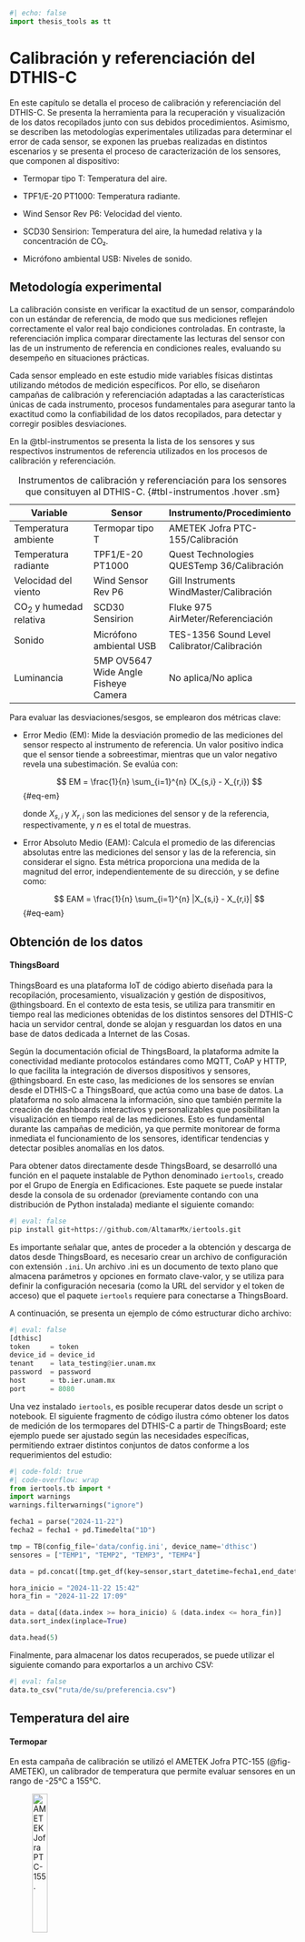 ```python
#| echo: false
import thesis_tools as tt
```

# Calibración y referenciación del DTHIS-C {#cap-calibracion}

En este capítulo se detalla el proceso de calibración y referenciación del DTHIS-C. Se presenta la herramienta para la recuperación y visualización de los datos recopilados junto con sus debidos procedimientos. Asimismo, se describen las metodologías experimentales utilizadas para determinar el error de cada sensor, se exponen las pruebas realizadas en distintos escenarios y se presenta el proceso de caracterización de los sensores, que componen al dispositivo:

- Termopar tipo T: Temperatura del aire.

- TPF1/E-20 PT1000: Temperatura radiante.

- Wind Sensor Rev P6: Velocidad del viento.

- SCD30 Sensirion: Temperatura del aire, la humedad relativa y la concentración de CO₂.

- Micrófono ambiental USB: Niveles de sonido.

## Metodología experimental {#sec-metodologia}

La calibración consiste en verificar la exactitud de un sensor, comparándolo con un estándar de referencia, de modo que sus mediciones reflejen correctamente el valor real bajo condiciones controladas. En contraste, la referenciación implica comparar directamente las lecturas del sensor con las de un instrumento de referencia en condiciones reales, evaluando su desempeño en situaciones prácticas.

Cada sensor empleado en este estudio mide variables físicas distintas utilizando métodos de medición específicos. Por ello, se diseñaron campañas de calibración y referenciación adaptadas a las características únicas de cada instrumento, procesos fundamentales para asegurar tanto la exactitud como la confiabilidad de los datos recopilados, para detectar y corregir posibles desviaciones.

En la @tbl-instrumentos se presenta la lista de los sensores y sus respectivos instrumentos de referencia utilizados en los procesos de calibración y referenciación.

| **Variable**                          | **Sensor**                            | **Instrumento/Procedimiento**               |
|---------------------------------------|---------------------------------------|---------------------------------------------|
| Temperatura ambiente                  | Termopar tipo T                       | AMETEK Jofra PTC-155/Calibración            |
| Temperatura radiante                  | TPF1/E-20 PT1000                      | Quest Technologies QUESTemp 36/Calibración  |
| Velocidad del viento                  | Wind Sensor Rev P6                    | Gill Instruments WindMaster/Calibración     |
| CO<sub>2</sub> y humedad relativa     | SCD30 Sensirion                       | Fluke 975 AirMeter/Referenciación           |
| Sonido                                | Micrófono ambiental USB               | TES-1356 Sound Level Calibrator/Calibración |
| Luminancia                            | 5MP OV5647 Wide Angle Fisheye Camera  | No aplica/No aplica                         |
: Instrumentos de calibración y referenciación para los sensores que consituyen al DTHIS-C. {#tbl-instrumentos .hover .sm}

Para evaluar las desviaciones/sesgos, se emplearon dos métricas clave:

- Error Medio (EM): Mide la desviación promedio de las mediciones del sensor respecto al instrumento de referencia. Un valor positivo indica que el sensor tiende a sobreestimar, mientras que un valor negativo revela una subestimación. Se evalúa con:

    $$
    EM = \frac{1}{n} \sum_{i=1}^{n} (X_{s,i} - X_{r,i})
    $$ {#eq-em}

    donde $X_{s,i}$ y  $X_{r,i}$ son las mediciones del sensor y de la referencia, respectivamente, y $n$ es el total de muestras.

- Error Absoluto Medio (EAM): Calcula el promedio de las diferencias absolutas entre las mediciones del sensor y las de la referencia, sin considerar el signo. Esta métrica proporciona una medida de la magnitud del error, independientemente de su dirección, y se define como:

    $$
    EAM = \frac{1}{n} \sum_{i=1}^{n} |X_{s,i} - X_{r,i}|
    $$ {#eq-eam}

## Obtención de los datos {#sec-obtencion}

#### ThingsBoard

ThingsBoard es una plataforma IoT de código abierto diseñada para la recopilación, procesamiento, visualización y gestión de dispositivos, @thingsboard. En el contexto de esta tesis, se utiliza para transmitir en tiempo real las mediciones obtenidas de los distintos sensores del DTHIS-C hacia un servidor central, donde se alojan y resguardan los datos en una base de datos dedicada a Internet de las Cosas.

Según la documentación oficial de ThingsBoard, la plataforma admite la conectividad mediante protocolos estándares como MQTT, CoAP y HTTP, lo que facilita la integración de diversos dispositivos y sensores, @thingsboard. En este caso, las mediciones de los sensores se envían desde el DTHIS-C a ThingsBoard, que actúa como una base de datos. La plataforma no solo almacena la información, sino que también permite la creación de dashboards interactivos y personalizables que posibilitan la visualización en tiempo real de las mediciones. Esto es fundamental durante las campañas de medición, ya que permite monitorear de forma inmediata el funcionamiento de los sensores, identificar tendencias y detectar posibles anomalías en los datos.

Para obtener datos directamente desde ThingsBoard, se desarrolló una función en el paquete instalable de Python denominado `iertools`, creado por el Grupo de Energía en Edificaciones. Este paquete se puede instalar desde la consola de su ordenador (previamente contando con una distribución de Python instalada) mediante el siguiente comando:
```python
#| eval: false
pip install git+https://github.com/AltamarMx/iertools.git
```

Es importante señalar que, antes de proceder a la obtención y descarga de datos desde ThingsBoard, es necesario crear un archivo de configuración con extensión `.ini`. Un archivo .ini es un documento de texto plano que almacena parámetros y opciones en formato clave-valor, y se utiliza para definir la configuración necesaria (como la URL del servidor y el token de acceso) que el paquete `iertools` requiere para conectarse a ThingsBoard.

A continuación, se presenta un ejemplo de cómo estructurar dicho archivo:
```python
#| eval: false
[dthisc]
token     = token
device_id = device_id
tenant    = lata_testing@ier.unam.mx
password  = password
host      = tb.ier.unam.mx
port      = 8080 
```

Una vez instalado `iertools`, es posible recuperar datos desde un script o notebook. El siguiente fragmento de código ilustra cómo obtener los datos de medición de los termopares del DTHIS-C a partir de ThingsBoard; este ejemplo puede ser ajustado según las necesidades específicas, permitiendo extraer distintos conjuntos de datos conforme a los requerimientos del estudio:
```python
#| code-fold: true
#| code-overflow: wrap
from iertools.tb import *
import warnings
warnings.filterwarnings("ignore")

fecha1 = parse("2024-11-22") 
fecha2 = fecha1 + pd.Timedelta("1D")

tmp = TB(config_file='data/config.ini', device_name='dthisc')
sensores = ["TEMP1", "TEMP2", "TEMP3", "TEMP4"]

data = pd.concat([tmp.get_df(key=sensor,start_datetime=fecha1,end_datetime=fecha2) for sensor in sensores],axis=1)

hora_inicio = "2024-11-22 15:42"
hora_fin = "2024-11-22 17:09"

data = data[(data.index >= hora_inicio) & (data.index <= hora_fin)]
data.sort_index(inplace=True)

data.head(5)
```

Finalmente, para almacenar los datos recuperados, se puede utilizar el siguiente comando para exportarlos a un archivo CSV:
```python
#| eval: false
data.to_csv("ruta/de/su/preferencia.csv")
```

## Temperatura del aire {#sec-taire-b}

#### Termopar

En esta campaña de calibración se utilizó el AMETEK Jofra PTC-155 (@fig-AMETEK), un calibrador de temperatura que permite evaluar sensores en un rango de -25°C a 155°C. 

![AMETEK Jofra PTC-155.](/images/ametek.jpg){.lightbox #fig-AMETEK width="25%"}

El instrumento mencionado se utilizó junto a cuatro termopares tipo T, estableciendo cinco puntos de referencia de temperatura en el intervalo de 10°C a 50°C.

Para cada punto de calibración, se esperó aproximadamente 5 minutos para que el calibrador alcanzara y estabilizara la temperatura deseada. Una vez estabilizada, se registraron los datos durante 10 minutos antes de proceder al siguiente punto. Los resultados obtenidos en esta campaña se pueden observar en la @fig-termopares.

```python
#| echo: false
#| label: fig-termopares
#| fig-cap: "Rangos de temperatura utilizados para la calibración de los termopares."
tt.scatter_plot('data/temp.parquet',
                columns=['TEMP1', 'TEMP2', 'TEMP3', 'TEMP4'],
                x_label='Tiempo',
                y_label='Temperatura (°C)',
                legend_labels=['Termopar 1', 'Termopar 2', 'Termopar 3', 'Termopar 4'])
```

Para la calibración de los termopares, se utilizó Python junto con la librería `scikit-learn`, una herramienta utilizada para el análisis y modelado de datos. En particular, se aplicó un ajuste por regresión lineal a los datos obtenidos durante la campaña, utilizando los siguientes rangos de tiempo y sus respectivas temperaturas de referencia ($T_{ref}$) (@tbl-temperaturas).

| T<sub>ref</sub> (°C)| Inicio    | Final     |
|---------------------|-----------|-----------|
| 10                  | 15:44:01  | 15:52:31  |
| 20                  | 16:02:06  | 16:11:52  |
| 30                  | 16:20:44  | 16:28:58  |
| 40                  | 16:39:23  | 16:49:57  |
| 50                  | 16:58:24  | 17:08:25  |
:Temperaturas de referencia y rangos de tiempo. {#tbl-temperaturas .hover .sm}

El ajuste por regresión lineal es una técnica estadística utilizada para modelar la relación entre una variable dependiente y una o más variables independientes. En este caso, la variable dependiente es la temperatura de referencia ($T_{ref}$), mientras que las variables independientes corresponden a las lecturas obtenidas por cada termopar. El modelo lineal se expresa de la forma:

$$
T_{ref} = m \cdot T_{sensor} + b
$${#eq-lineal}

donde $m$ es la pendiente y $b$ es la ordenada al origen. La regresión lineal permite minimizar el error entre las mediciones del sensor y los valores de referencia, obteniendo las siguientes ecuaciones de calibración:

$$
\begin{align}
T_{ref} &= 1.0450 \cdot TEMP1 - 2.4327 \\
T_{ref} &= 1.0602 \cdot TEMP2 - 2.8632 \\
T_{ref} &= 1.0814 \cdot TEMP3 - 4.4316 \\
T_{ref} &= 1.0554 \cdot TEMP4 - 3.9348
\end{align}
$${#eq-cal-termopares}

Al aplicar estas ecuaciones a los datos obtenidos en la campaña, se obtienen los valores corregidos de temperatura para cada termopar. Los ajustes lineales pueden observarse en la @fig-ctermopares.

```python
#| echo: false
#| label: fig-ctermopares
#| fig-cap: "Resultados de las mediciones de temperatura después de aplicar la regresión lineal."
time_intervals = [('15:44:01', '15:52:31', 10.),
                  ('16:02:06', '16:11:52', 20.),
                  ('16:20:44', '16:28:58', 30.),
                  ('16:39:23', '16:49:57', 40.),
                  ('16:58:24', '17:08:25', 50.)]

columns = ['TEMP1', 'TEMP2', 'TEMP3', 'TEMP4']

titles = ['Termopar 1', 'Termopar 2', 'Termopar 3', 'Termopar 4']

tt.linear_reg_subplots('data/temp.parquet', columns, time_intervals, titles)
```

En la tabla @tbl-error-taire se observa que, antes de la calibración, los cuatro termopares presentaban errores medios positivos significativos, con valores que oscilaban entre 0.9501 y 2.1093. Esto indica un sesgo sistemático consistente que tendía a sobrestimar la temperatura respecto a los valores de referencia. Tras aplicar la calibración, los errores medios se reducen drásticamente hasta valores cercanos a cero, entre -0.0014 y 0.0012, lo que evidencia la eliminación del sesgo sistemático. Asimismo, el error medio absoluto disminuye considerablemente en todos los casos, pasando de un rango de 0.9879 a 2.1093 a un nuevo rango de 0.0759 a 0.0969. Esta reducción refleja una mejora en la exactitud de las mediciones.

| Termopar   | Error medio (Antes) | Error medio absoluto (Antes) | Error medio (Después) | Error medio absoluto (Después) |
|------------|---------------------|------------------------------|-----------------------|--------------------------------|
| Termopar 1 | 0.9991              | 0.9991                       | -0.0005               | 0.0800                         |
| Termopar 2 | 0.9501              | 0.9879                       | 0.0012                | 0.0759                         |
| Termopar 3 | 1.7746              | 1.7746                       | -0.0014               | 0.0969                         |
| Termopar 4 | 2.1093              | 2.1093                       | 0.0004                | 0.0821                         |
: Error medio y error medio absoluto de cada termopar antes y después de la calibración. {#tbl-error-taire .hover .sm}

#### SCD30

Para la campaña de referenciación del SCD30, el instrumento utilizado fue el Fluke 975 AirMeter (@fig-fluke), este es un instrumento portátil de diagnóstico de la calidad del aire interior. Este dispositivo mide simultáneamente temperatura, humedad relativa, dióxido de carbono (CO<sub>2</sub>) y monóxido de carbono (CO).

![Fluke 975 AirMeter.](/images/fluke.png){.lightbox #fig-fluke width="15%"}

La campaña consistió en realizar mediciones simultáneas del Fluke 975 AirMeter y del SCD30 durante un período total de 7 horas y 45 minutos, registrando una muestra cada minuto. Para minimizar posibles interferencias, ambos dispositivos se ubicaron lo más próximos posible y se instalaron en una zona aislada del espacio interior donde se llevo a cabo la prueba, de modo que la presencia humana no afectara los resultados. Los datos obtenidos se muestran en la @fig-scd30-t.

```python
#| echo: false
#| label: fig-scd30-t
#| fig-cap: "Comparación de las mediciones de temperatura del Fluke y el SCD30 durante su campaña de referenciación."
tt.scatter_plot('data/scd30.parquet',
                columns=['T', 'T_F'],
                traces_colors=['#EF553B', '#FFA15A'],
                x_label='Tiempo',
                y_label='Temperatura (°C)',
                legend_labels=['SCD30', 'Fluke'])
```

Para esta campaña de referenciación, se compararon directamente los datos de medición obtenidos por el SCD30 y el Fluke 975 AirMeter, dado que el SCD30 se adquiere ya calibrado. Se realizó el cálculo de errores, en particular el error medio y el error medio absoluto, para evaluar la discrepancia entre las mediciones de ambos instrumentos.

La @tbl-scd30-t presenta los resultados de temperatura del aire obtenidos para cada instrumento:

| Variable            | Error medio  | Error medio absoluto |
|---------------------|--------------|----------------------|
| Temperatura         | 0.8853       | 0.8853               |
: Error medio y error medio absoluto para cada variable del SCD30 con respecto al Fluke. {#tbl-scd30-t .hover .sm}

La tabla presenta el error medio y el error medio absoluto en la medición de temperatura del sensor SCD30 en comparación con el Fluke. Se observa que el SCD30 tiende a sobreestimar la temperatura en un promedio de 0.8853 unidades. Sin embargo, esta diferencia es mínima y no representa una desviación significativa, lo que indica que el sensor mantiene una buena exactitud en sus mediciones. La similitud entre el error medio y el error medio absoluto sugiere que las desviaciones no presentan grandes variaciones y se distribuyen de manera uniforme..

La correlación entre las mediciones de ambos instrumentos se visualiza en la @fig-cscd30-t, lo que respalda la evaluación de precisión y consistencia. Un coeficiente de correlación elevado indicaría que, a pesar de los errores sistemáticos, la tendencia de las mediciones del SCD30 sigue de cerca la del Fluke.

```python
#| echo: false
#| label: fig-cscd30-t
#| fig-cap: "Correlación de las mediciones de temperatura entre el Fluke y el SCD30."
tt.columns_plot('data/scd30.parquet',
                   x_col='T', 
                   y_col='T_F',
                   x_label='SCD30 (°C)',
                   y_label='Fluke (°C)',
                   trace_color='#FFA15A',
                   legend_name='Temperatura (°C)')
```

## Temperatura radiante {#sec-trad-b}

#### TPF1

Para la medición de la temperatura radiante se empleó el QUESTemp 36 (@fig-quest), un confortímetro diseñado para evaluar el estrés térmico en el ambiente, ya que permite medir la temperatura radiante, la temperatura del aire y la humedad relativa.

![Quest Technologies QUESTemp 36.](/images/quest.jpeg){.lightbox #fig-quest width="30%"}

El experimento consistió en ubicar el QUESTemp 36 dentro de una caja diseñada para limitar la incidencia directa de la radiación solar, lo que minimizó la influencia de la radiación externa y redujo el efecto de la convección forzada del viento, permitiendo así que la medición se centrara en la radiación térmica del entorno inmediato. Paralelamente, se colocó el sensor TPF1 en condiciones similares para garantizar que ambos dispositivos registraran la temperatura con la menor perturbación posible. Se tomaron datos cada minuto durante 23 horas. Los datos obtenidos se pueden observar en la @fig-radiante.

```python
#| echo: false
#| label: fig-radiante
#| fig-cap: "Intervalo de medición del QUESTemp 36 y el TPF1 para su calibración."
tt.scatter_plot('data/trad.parquet',
                columns=['temp', 'globo'],
                x_label='Tiempo',
                y_label='Temperatura (°C)',
                legend_labels=['TPF1', 'QUESTemp 36'])
```

Para la calibración del TPF1/E-20, se aplicó un ajuste por regresión lineal utilizando la librería `scikit-learn` de Python, a partir de los datos de temperatura registrados simultáneamente por el QUESTemp 36 y el sensor TPF1/E-20. Empleando el mismo modelo lineal descrito en la @eq-lineal, se derivó la siguiente ecuación de calibración:

$$
T_{ref} = 1.0582 \cdot temp - 1.5553
$${#eq-cal-radiante}

Al aplicar esta ecuación a los datos obtenidos durante la campaña, se calcularon los valores corregidos para el TPF1/E-20. Los resultados de esta calibración se pueden observar en la @fig-cradiante.

```python
#| echo: false
#| label: fig-cradiante
#| fig-cap: "Comparación de las mediciones del QUESTemp 36, el TPF1/E-20 y sus datos tras la calibración."
tt.scatter_plot('data/cal_trad.parquet',
                columns=['temp', 'calibrated', 'globo'],
                x_label='Tiempo',
                y_label='Temperatura (°C)',
                legend_labels=['TPF1/E-20', 'TPF1/E-20 (Calibrado)' ,'QUESTemp 36'])
```

En la tabla @tbl-error-rad se observa que, antes de calibrar, el sensor TPF1/E-20 presentaba un error medio de -0.1124, lo que indica un sesgo sistemático que tendía a subestimar la temperatura en comparación con el QUESTemp 36. Tras la aplicación de la ecuación de calibración, el error medio se reduce drásticamente a 4.8948e-15, un valor prácticamente nulo que evidencia la eliminación casi total del sesgo sistemático. Paralelamente, el error medio absoluto disminuye de 0.1518 a 0.0344, lo que implica una mejora significativa en la (¿precisión o exactitud?) de las mediciones. Estos resultados confirman que el proceso de calibración ha corregido eficazmente tanto el sesgo como la dispersión de los datos, permitiendo obtener mediciones de temperatura de alta fiabilidad y precisión, estrechamente alineadas con los valores de referencia del QUESTemp 36.

| Fase                | Error medio  | Error medio absoluto |
|---------------------|--------------|----------------------|
| Antes de calibrar   | -0.1124      | 0.1518               |
| Después de calibrar | 4.8948e-15   | 0.0344               |
: Error medio y error medio absoluto del TPF1 antes y después de la calibración. {#tbl-error-rad .hover .sm}

## Velocidad del viento {#sec-viento-b}

#### Wind Sensor

El WindMaster de Gill Instruments (@fig-wind) es un anemómetro ultrasónico de alta precisión diseñado para medir la velocidad y dirección del viento en tres direcciones (u, v, w). En esta campaña se utilizó como instrumento de referencia para la calibración del Wind Sensor.

![Gill Instruments WindMaster.](/images/windmaster.jpg){.lightbox #fig-wind width="35%"}

La campaña de calibración tuvo una duración de 1 hora, durante la cual se capturaron datos a una frecuencia de 1 Hz. Aprovechando las dimensiones del WindSensor (2230 x 680 mm), se posicionó estratégicamente en la parte superior central del WindMaster, previa verificación de que su presencia no interfiriera con las mediciones del anemómetro. En un entorno abierto, el WindSensor registró datos de voltaje, los cuales se utilizaron junto con los datos de velocidad del viento obtenidos del WindMaster para desarrollar una ecuación de calibración que permitiera convertir el voltaje medido a m/s. Los resultados de la campaña se pueden visualizar en la @fig-viento.

```python
#| echo: false
#| label: fig-viento
#| fig-cap: "Comparación de la velocidad del viento registrada por el WindMaster y el voltaje del Wind Sensor para su calibración."
tt.scatter_plot('data/ws.parquet',
                columns=['ws', 'voltage'],
                traces_colors=['#19D3F3', '#FF6692'],
                x_label='Tiempo',
                y_label='Voltaje (V)<br>Velocidad de viento (m/s)',
                legend_labels=['WindMaster', 'Wind Sensor'])
```

Durante la calibración del Wind Sensor se siguió la metodología proporcionada por el fabricante @windsensor en su blog oficial. Según esta fuente, la relación entre la velocidad del viento (WS), el voltaje corregido y la temperatura sigue una ley de potencia descrita por la siguiente ecuación:

$$
WS = a \cdot \text{voltaje}^b \cdot \text{temp}^c
$${#eq-potencia}

Adicionalmente, se identificó un error sistemático en las lecturas de voltaje: en condiciones de viento nulo (0 m/s), el Wind Sensor registraba un desfase de 1.1621 V. Este error se corrigió restando 1.1621 V a cada medición, de modo que el voltaje empleado en el análisis reflejara únicamente la contribución del viento.

Para facilitar el ajuste mediante técnicas de regresión, se aplicó una transformación logarítmica a ambos lados de la ecuación, lo que permitió convertir el modelo en una forma lineal:

$$
\ln(WS) = \ln(a) + b \cdot \ln(\text{voltaje}) + c \cdot \ln(\text{temp})
$${#eq-potencia-ln}

Esta transformación es crucial, ya que permite emplear técnicas de regresión lineal para estimar los parámetros $ln(a)$, $b$ y $c$ a partir de los datos experimentales. Una vez obtenidos, se recupera el parámetro $a$ mediante la función exponencial $(a = exp(ln(a)))$ y se formula la ecuación de calibración en su forma original. En este dominio lineal, se utilizó la librería `scikit-learn` de Python para estimar los parámetros del modelo.

Adicionalmente, se identificó un error sistemático en las lecturas de voltaje: en condiciones de viento nulo (0 m/s), el Wind Sensor registraba un desfase de 1.1621 V. Este error se corrigió restando 1.1621 V a cada medición, de modo que el voltaje empleado en el análisis reflejara únicamente la contribución del viento.

Para el caso elegido, correspondiente a un remuestreo de 10 segundos, el proceso de regresión lineal en el dominio logarítmico produjo la siguiente ecuación de calibración:

$$
WS = 26.3431 \cdot \text{voltage}^{1.4273} \cdot \text{temp}^{-0.7631}
$${#eq-cal-viento}

Esta ecuación se emplea para convertir las mediciones de voltaje (tras aplicar la corrección) y de temperatura en valores precisos de velocidad del viento (m/s).

El coeficiente de correlación obtenido tras aplicar el modelo es un indicador de la calidad del ajuste. Valores de correlación cercanos a 1 implican una excelente concordancia entre las mediciones del Wind Sensor (tras la calibración) y las obtenidas con el WindMaster, lo que confirma que el modelo captura de manera adecuada la variabilidad de los datos. En la @tbl-corr-viento se resumen los coeficientes de correlación para los diferentes intervalos de remuestreo.

| Remuestreo   | Coeficiente de correlación |
|--------------|----------------------------|
| 3 segundos   | 0.7622                     |
| 5 segundos   | 0.8079                     |
| 10 segundos  | 0.8637                     |
: Coeficientes de correlación para los distinto remuestreos. {#tbl-corr-viento .hover .sm}

El aumento progresivo en el coeficiente de correlación, alcanzando 0.8637 para un remuestreo de 10 segundos, indica que el modelo de calibración y la corrección del desfase mejoran significativamente la consistencia de las mediciones del Wind Sensor con respecto al WindMaster. Estos hallazgos validan la eficacia del procedimiento de calibración y pueden observarse en la @fig-cviento.

```python
#| echo: false
#| label: fig-cviento
#| fig-cap: "Comparación de las mediciones de velocidad del viento registradas por el WindMaster y el Wind Sensor tras su calibración."
tt.scatter_plot('data/cal_ws.parquet',
                columns=['ws', '10s'],
                traces_colors=['#19D3F3', '#FF6692'],
                x_label='Tiempo',
                y_label='Velocidad de viento (m/s)',
                legend_labels=['WindMaster', 'Wind Sensor'])
```

En la tabla @tbl-error-wind se observa que, antes de calibrar, el Wind Sensor Rev. P6 presentaba un error medio de -0.0129, indicando un sesgo sistemático que subestimaba la velocidad del viento frente al WindMaster. Tras aplicar la ecuación de calibración, el error se reduce a -0.0004, eliminando prácticamente el sesgo. Además, el error medio absoluto baja de 0.0562 a 0.0547, mejorando la exactitud de las mediciones. Estos resultados demuestran que la calibración ha corregido eficazmente tanto el sesgo como la dispersión de los datos, asegurando mediciones con mayor exactitud respecto al WindMaster.

| Fase                | Error medio  | Error medio absoluto |
|---------------------|--------------|----------------------|
| Antes de calibrar   | -0.0129      | 0.0562               |
| Después de calibrar | -0.0004      | 0.0547               |
: Error medio y error medio absoluto del Wind Sensor antes y después de la calibración. {#tbl-error-wind .hover .sm}

## Humedad relativa y CO<sub>2</sub> {#sec-hrco-b}

#### SCD30

Al igual que en el caso de la temperatura del aire, el SCD30 se utilizó para obtener mediciones de humedad relativa y concentraciones de CO<sub>2</sub>, empleándose nuevamente el Fluke 975 AirMeter (@fig-fluke) como instrumento de referencia. La recolección de datos se realizó durante la misma campaña, por lo que las condiciones ambientales y los procedimientos fueron idénticos a las descritas en la @sec-taire-b. Los resultados obtenidos se muestran en la @fig-scd30.

```python
#| echo: false
#| label: fig-scd30
#| fig-cap: "Comparación de las mediciones de humedad relativa y CO<sub>2</sub> del Fluke y el SCD30 durante su campaña de referenciación."
subplot_configs = [
    {
        'columns': ['HR', 'HR_F'],
        'traces_colors': ['#636EFA', '#AB63FA'],
        'x_label': 'Tiempo',
        'y_label': 'Humedad relativa (%)',
        'legend_labels': ['SCD30', 'Fluke']
    },
    {
        'columns': ['CO2', 'CO2_F'],
        'traces_colors': ['#00CC96', '#19D3F3'],
        'x_label': 'Tiempo',
        'y_label': 'Concentración de CO<sub>2</sub> (ppm)',
        'legend_labels': ['SCD30', 'Fluke']
    }
]
    
tt.scatter_subplots('data/scd30.parquet', subplot_configs)
```

Se obtuvieron el Error Medio (EM) y el Error Absoluto Medio (EAM) para evaluar la discrepancia entre las mediciones del SCD30 y el Fluke. La tabla @tbl-error-scd30 muestra que, en el caso de la humedad relativa, el SCD30 subestima en promedio 2.1681 unidades respecto al Fluke. En contraste, para la concentración de CO₂ se observa una sobreestimación promedio de 9.6543 unidades. Además, el hecho de que el EAM para el CO<sub>2</sub> sea mayor que el EM indica una mayor dispersión en las mediciones de este parámetro.

| Variable            | Error medio  | Error medio absoluto |
|---------------------|--------------|----------------------|
| Humedad relativa    | -2.1681      | 2.1681               |
| CO<sub>2</sub>      | 9.6543       | 13.1565              |
: Error medio y error medio absoluto para cada la humedad relativa y el CO<sub>2</sub> del SCD30 con respecto al Fluke. {#tbl-error-scd30 .hover .sm}

La correlación entre las mediciones de ambos instrumentos se visualiza en la @fig-cscd30.

```python
#| echo: false
#| label: fig-cscd30
#| fig-cap: "Correlación de las mediciones de humedad relativa y CO<sub>2</sub> entre el Fluke y el SCD30."
subplot_configs = [
    {
        'x_col': 'HR',
        'y_col': 'HR_F',
        'x_label': 'SCD30 (%)',
        'y_label': 'Fluke (%)',
        'trace_color': '#AB63FA',
        'legend_name': 'Humedad relativa'
    },
    {
        'x_col': 'CO2',
        'y_col': 'CO2_F',
        'x_label': 'SCD30 (ppm)',
        'y_label': 'Fluke (ppm)',
        'trace_color': '#19D3F3',
        'legend_name': 'Concentración de CO<sub>2</sub>'
    }
]
    
tt.columns_subplots('data/scd30.parquet', subplot_configs)
```

## Sonido {#sec-sonido-b} 

#### Micrófono 

Pendiente a la documentación de Jorge.

![TES-1356 Sound Level Calibrator.](/images/tes.jpg){.lightbox #fig-tes width="30%"}

## Iluminancia {#sec-ilum-b}

#### Fisheye 

En el caso de la luminancia, no se realizó ningún proceso de calibración o referenciación. Se empleó la cámara Arducam 5MP OV5647 Ultra Wide Angle en conjunto con el software `Radiance`. Se desarrolló un script, descrito en la sección @sec-diseno, que calcula la iluminancia total mediante la integración del mapa de iluminancia (@fig-ilum) generado a partir de las imágenes capturadas. El proceso inicia con la creación de una imagen HDR a partir de la fusión de fotografías tomadas a diferentes exposiciones, lo que permite capturar la mayor cantidad de información posible sobre la intensidad luminosa. Posteriormente, a esta imagen HDR se le aplica una escala de *false color* para identificar los valores de iluminancia en cada punto de la imagen. El cálculo de la integral para el mapa generado facilita la determinación de la iluminancia total del espacio interior en el momento de la captura. Además, el mismo script se encarga de enviar el valor de la iluminancia total a `ThingsBoard`, conforme se detalla en la sección @sec-obtencion.

![Mapa de iluminancia generado con una cámara 5MP OV5647 y el software Radiance.](/images/ilum.jpg){.lightbox #fig-ilum width="70%"}